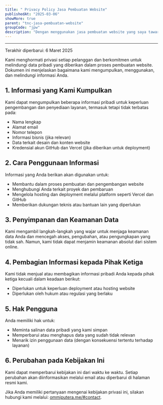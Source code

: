```yaml
---
title: " Privacy Policy Jasa Pembuatan Website"
publishedAt: "2025-03-06"
showMore: true
parent: "tnc-jasa-pembuatan-website"
groupCode: "jpw"
description: "Dengan menggunakan jasa pembuatan website yang saya tawarkan, Anda dianggap telah membaca.."
---
```


---

Terakhir diperbarui: 6 Maret 2025

Kami menghormati privasi setiap pelanggan dan berkomitmen untuk melindungi data pribadi yang diberikan dalam proses pembuatan website. Dokumen ini menjelaskan bagaimana kami mengumpulkan, menggunakan, dan melindungi informasi Anda.

## 1. Informasi yang Kami Kumpulkan

Kami dapat mengumpulkan beberapa informasi pribadi untuk keperluan pengembangan dan penyediaan layanan, termasuk tetapi tidak terbatas pada:

- Nama lengkap
- Alamat email
- Nomor telepon
- Informasi bisnis (jika relevan)
- Data terkait desain dan konten website
- Kredensial akun GitHub dan Vercel (jika diberikan untuk deployment)

## 2. Cara Penggunaan Informasi

Informasi yang Anda berikan akan digunakan untuk:

- Membantu dalam proses pembuatan dan pengembangan website
- Menghubungi Anda terkait proyek dan pembaruan
- Mengelola hosting dan deployment melalui platform seperti Vercel dan GitHub
- Memberikan dukungan teknis atau bantuan lain yang diperlukan

## 3. Penyimpanan dan Keamanan Data

Kami mengambil langkah-langkah yang wajar untuk menjaga keamanan data Anda dan mencegah akses, pengubahan, atau pengungkapan yang tidak sah. Namun, kami tidak dapat menjamin keamanan absolut dari sistem online.

## 4. Pembagian Informasi kepada Pihak Ketiga

Kami tidak menjual atau membagikan informasi pribadi Anda kepada pihak ketiga kecuali dalam keadaan berikut:

- Diperlukan untuk keperluan deployment atau hosting website
- Diperlukan oleh hukum atau regulasi yang berlaku

## 5. Hak Pengguna

Anda memiliki hak untuk:

- Meminta salinan data pribadi yang kami simpan
- Memperbarui atau menghapus data yang sudah tidak relevan
- Menarik izin penggunaan data (dengan konsekuensi tertentu terhadap layanan)

## 6. Perubahan pada Kebijakan Ini

Kami dapat memperbarui kebijakan ini dari waktu ke waktu. Setiap perubahan akan diinformasikan melalui email atau diperbarui di halaman resmi kami.

Jika Anda memiliki pertanyaan mengenai kebijakan privasi ini, silakan hubungi kami melalui: [ommiputera.me/#contact](https://www.ommiputera.me/#contact).
